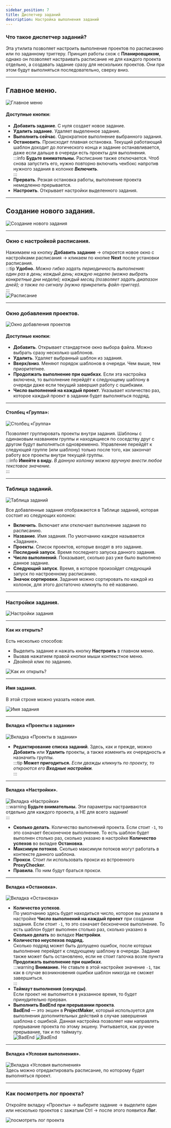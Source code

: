```yaml
---
sidebar_position: 7
title: Диспетчер заданий
description: Настройка выполнения заданий
---  
```

### Что такое диспетчер заданий?  
Эта утилита позволяет настроить выполнение проектов по расписанию или по заданному триггеру. Принцип работы схож с **Планировщиком**, однако он позволяет настраивать расписание не для каждого проекта отдельно, а создавать задание сразу для нескольких проектов. Они при этом будут выполняться последовательно, сверху вниз.  
_______________________________________________
## Главное меню.  
![Главное меню](./assets/Task_Manager/Task_Manager_pic1.png)  
#### Доступные кнопки:
- **Добавить задание**. С нуля создает новое задание.  
- **Удалить задание**. Удаляет выделенное задание.  
- **Выполнить сейчас**. Однократное выполнение выбранного задания.  
- **Остановить**. Происходит плавная остановка. Текущий работающий шаблон доходит до логического конца и задание останавливается, даже если дальше в очереди есть проекты для выполнения.  
:::info **Будьте внимательны.**
Расписание также отключается. Чтоб снова запустить его, нужно повторно включить чекбокс напротив нужного задания в колонке ***Включить***.  
:::  
- **Прервать**. Резкая остановка работы, выполнение проекта немедленно прерывается.  
- **Настроить**. Открывает настройки выделенного задания.  
_______________________________________________
## Создание нового задания.  
![Создание нового задания](./assets/Task_Manager/Task_Manager_pic2.png)  
_______________________________________________
### Окно с настройкой расписания.
Нажимаем на кнопку **Добавить задание** → откроется новое окно с настройками расписания → кликаем по кнопке **Next** после установки расписания.  
:::tip **Удобно.**
*Можно гибко задать периодичность выполнения:  
один раз в день; каждый день; каждую неделю (можно выбрать конкретные дни недели); каждый месяц (позволяет задать диапазон дней); а также по сигналу (нужно прикрепить файл-триггер).*  
:::    
![Расписание](./assets/Task_Manager/Task_Manager_pic3.png)   
_______________________________________________
### Окно добавления проектов.  
![Окно добавления проектов](./assets/Task_Manager/Task_Manager_pic4.png)   
#### Доступные кнопки:  
- **Добавить**. Открывает стандартное окно выбора файла. Можно выбрать сразу несколько шаблонов.  
- **Удалить**. Удаляет выбранный шаблон из задания.  
- **Вверх/вниз**. Меняют порядок шаблонов в очереди. Чем выше, тем приоритетнее.  
- **Продолжать выполнение при ошибках**. Если эта настройка включена, то выполнение перейдёт к следующему шаблону в очереди даже если текущий завершил работу с ошибками.  
- **Число выполнений на каждый проект**. Указывает количество раз, которое каждый проект в задании будет выполняться подряд.  
_______________________________________________
#### Столбец «Группа»:  
![Столбец «Группа»](./assets/Task_Manager/Task_Manager_pic5.png)

Позволяет группировать проекты внутри задания. Шаблоны с одинаковым названием группы и находящиеся по соседству друг с другом будут выполняться одновременно. Управление перейдёт к следующей группе (или шаблону) только после того, как закончат работу все проекты внутри текущей группы.  
:::info **Имейте в виду.**
*В данную колонку можно вручную внести любое текстовое значение.*  
::: 
_______________________________________________
### Таблица заданий.
![Таблица заданий](./assets/Task_Manager/Task_Manager_pic6.png) 

Все добавленные задания отображаются в Таблице заданий, которая состоит из следующих колонок:  
- **Включить**. Включает или отключает выполнение задания по расписанию.  
- **Название**. Имя задания. По умолчанию каждое называется «Задание».  
- **Проекты**. Список проектов, которые входят в это задание.  
- **Последний запуск**. Время последнего запуска данного задания.  
- **Число выполнений**. Показывает, сколько раз уже было выполнено данное задание.  
- **Следующий запуск**. Время, в которое произойдет следующий запуск по настроенному расписанию.  
- **Значок сортировки**. Задания можно сортировать по каждой из колонок, для этого достаточно кликнуть по её названию.  
_______________________________________________
### Настройки задания.  
![Настройки задания](./assets/Task_Manager/Task_Manager_pic8.png)   
_______________________________________________
#### Как их открыть?  
Есть несколько способов:  
- Выделить задание и нажать кнопку **Настроить** в главном меню.  
- Вызвав нажатием правой кнопки мыши контекстное меню.  
- Двойной клик по заданию.  

![Как их открыть?](./assets/Task_Manager/Task_Manager_pic7.png) 
_______________________________________________
#### Имя задания.  
В этой строке можно указать новое имя.  

![Имя задания](./assets/Task_Manager/Task_Manager_pic9.png)  
_______________________________________________
#### Вкладка «Проекты в задании»  
![Вкладка «Проекты в задании»](./assets/Task_Manager/Task_Manager_pic10.png)  
- **Редактирование списка заданий**. Здесь, как и прежде, можно **Добавить** или **Удалить** проекты, а также изменить их очередность и назначить группы.  
:::tip **Может пригодиться.**
*Если дважды кликнуть по проекту, то откроются его **Входные настройки**.*  
:::  
_______________________________________________
#### Вкладка «Настройки».  
![Вкладка «Настройки»](./assets/Task_Manager/Task_Manager_pic11.png)   
:::warning **Будьте внимательны.**
Эти параметры настраиваются отдельно для каждого проекта, а НЕ для всего задания!   
:::  
- **Сколько делать**. Количество выполнений проекта. Если стоит `-1`, то это означает бесконечное выполнение. То есть шаблон будет выполнен столько раз, сколько указано в настройке **Количество успехов** во вкладке **Остановка**.  
- **Максимум потоков**. Сколько максимум потоков могут работать в контексте данного шаблона.  
- **Прокси**. Стоит ли использовать прокси из встроенного **ProxyChecker**.  
- **Правила**. По ним будут браться прокси.  
_______________________________________________
#### Вкладка «Остановка».  
![Вкладка «Остановка»](./assets/Task_Manager/Task_Manager_pic12.png)   
- **Количество успехов**.  
По умолчанию здесь будет находиться число, которое вы указали в настройке **Число выполнений на каждый проект** при создании задания. Если стоит `-1`, то это означает бесконечное выполнение. То есть шаблон будет выполнен столько раз, сколько указано в **Сколько делать** во вкладке **Настройки**.  
- **Количество неуспехов подряд.**  
Сколько подряд может быть допущено ошибок, после которых выполнение перейдет к следующему шаблону в очереди. Задание также может быть остановлено, если не стоит галочка возле пункта **Продолжать выполнение при ошибках**.  
:::warning **Внимание.**
Не ставьте в этой настройке значение `-1`, так как в случае возникновения ошибки шаблон никогда не сможет завершиться.     
:::  
- **Таймаут выполнения (секунды)**.  
Если проект не выполнится в указанное время, то будет принудительно прерван.  
- **Выполнить BadEnd при прерывании проекта**.  
**BadEnd** — это экшен в **ProjectMaker**, который используется для выполнения дополнительных действий в случае завершения шаблона с ошибкой. Данная настройка позволяет нам направлять прерывание проекта по этому экшену. Учитывается, как ручное прерывание, так и по таймауту.  
![BadEnd](./assets/Task_Manager/Task_Manager_pic13.png)  ![BadEnd](./assets/Task_Manager/Task_Manager_pic14.png)   
_______________________________________________
#### Вкладка «Условия выполнения».  
![Вкладка «Условия выполнения»](./assets/Task_Manager/Task_Manager_pic15.png)  
Здесь можно отредактировать расписание, по которому будет выполняться проект.  
_______________________________________________
### Как посмотреть лог проекта?  
Откройте вкладку «Проекты» → выберите задание → выделите один или несколько проектов с зажатым Ctrl → после этого появится **Лог**.  

![посмотреть лог проекта](./assets/Task_Manager/Task_Manager_pic16.png) 